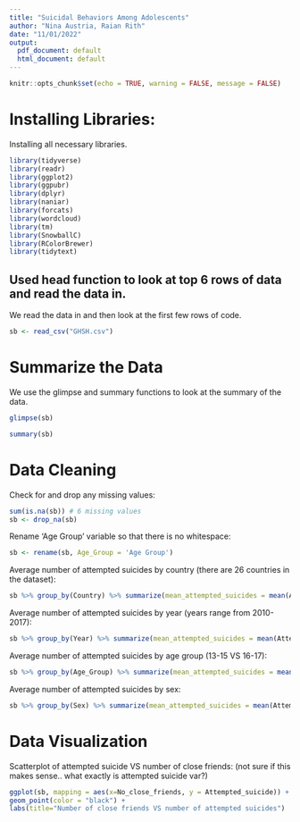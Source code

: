 ```yaml
---
title: "Suicidal Behaviors Among Adolescents"
author: "Nina Austria, Raian Rith"
date: "11/01/2022"
output:
  pdf_document: default
  html_document: default
---
```


```r
knitr::opts_chunk$set(echo = TRUE, warning = FALSE, message = FALSE)
```

# Installing Libraries:

Installing all necessary libraries.

```r
library(tidyverse)
library(readr)
library(ggplot2)
library(ggpubr)
library(dplyr)
library(naniar)
library(forcats)
library(wordcloud)
library(tm)
library(SnowballC)
library(RColorBrewer)
library(tidytext)
```

## Used head function to look at top 6 rows of data and read the data in.

We read the data in and then look at the first few rows of code. 

```r
sb <- read_csv("GHSH.csv")
```

# Summarize the Data

We use the glimpse and summary functions to look at the summary of the data. 

```r
glimpse(sb)
```

```r
summary(sb)
```

# Data Cleaning

Check for and drop any missing values:

```r
sum(is.na(sb)) # 6 missing values
sb <- drop_na(sb)
```

Rename 'Age Group' variable so that there is no whitespace:

```r
sb <- rename(sb, Age_Group = 'Age Group')
```

Average number of attempted suicides by country (there are 26 countries in the dataset):

```r
sb %>% group_by(Country) %>% summarize(mean_attempted_suicides = mean(Attempted_suicide)) %>% arrange(desc(mean_attempted_suicides))
```

Average number of attempted suicides by year (years range from 2010-2017):

```r
sb %>% group_by(Year) %>% summarize(mean_attempted_suicides = mean(Attempted_suicide)) %>% arrange(desc(mean_attempted_suicides))
```

Average number of attempted suicides by age group (13-15 VS 16-17):

```r
sb %>% group_by(Age_Group) %>% summarize(mean_attempted_suicides = mean(Attempted_suicide)) %>% arrange(desc(mean_attempted_suicides))
```

Average number of attempted suicides by sex:

```r
sb %>% group_by(Sex) %>% summarize(mean_attempted_suicides = mean(Attempted_suicide)) %>% arrange(desc(mean_attempted_suicides))
```

# Data Visualization

Scatterplot of attempted suicide VS number of close friends: (not sure if this makes sense.. what exactly is attempted suicide var?)

```r
ggplot(sb, mapping = aes(x=No_close_friends, y = Attempted_suicide)) +
geom_point(color = "black") +
labs(title="Number of close friends VS number of attempted suicides")
```
